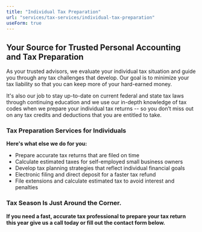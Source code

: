```yaml
---
title: "Individual Tax Preparation"
url: "services/tax-services/individual-tax-preparation"
useForm: true
---
```


**Your Source for Trusted Personal Accounting and Tax Preparation**
-------------------------------------------------------------------

As your trusted advisors, we evaluate your individual tax situation and guide you through any tax challenges that develop. Our goal is to minimize your tax liability so that you can keep more of your hard-earned money.

It's also our job to stay up-to-date on current federal and state tax laws through continuing education and we use our in-depth knowledge of tax codes when we prepare your individual tax returns -- so you don’t miss out on any tax credits and deductions that you are entitled to take.

### Tax Preparation Services for Individuals

**Here's what else we do for you:**

*   Prepare accurate tax returns that are filed on time
*   Calculate estimated taxes for self-employed small business owners
*   Develop tax planning strategies that reflect individual financial goals
*   Electronic filing and direct deposit for a faster tax refund
*   File extensions and calculate estimated tax to avoid interest and penalties

### Tax Season Is Just Around the Corner.

**If you need a fast, accurate tax professional to prepare your tax return this year give us a call today or fill out the contact form below.**
